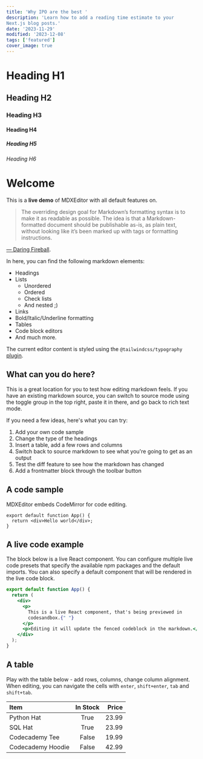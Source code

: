 ```yaml
---
title: 'Why IPO are the best '
description: 'Learn how to add a reading time estimate to your 
Next.js blog posts.'
date: '2023-11-29'
modified: '2023-12-08'
tags: ['featured']
cover_image: true
---
```


# Heading H1

## Heading H2

### Heading H3

#### Heading H4

##### Heading H5

###### Heading H6

# Welcome

<CustomImage
  src="https://raw.githubusercontent.com/listinggains/blog-dev/main/images/img1.jpg"
  alt="img"
/>
This is a **live demo** of MDXEditor with all default features on.

> The overriding design goal for Markdown’s formatting syntax is to make it as readable as possible.
> The idea is that a Markdown-formatted document should be publishable as-is, as plain text,
> without looking like it’s been marked up with tags or formatting instructions.

[— Daring Fireball](https://daringfireball.net/projects/markdown/).

In here, you can find the following markdown elements:

- Headings
- Lists
  - Unordered
  - Ordered
  - Check lists
  - And nested ;)
- Links
- Bold/Italic/Underline formatting
- Tables
- Code block editors
- And much more.

The current editor content is styled using the `@tailwindcss/typography` [plugin](https://tailwindcss.com/docs/typography-plugin).

## What can you do here?

This is a great location for you to test how editing markdown feels. If you have an existing markdown source, you can switch to source mode using the toggle group in the top right, paste it in there, and go back to rich text mode.

If you need a few ideas, here's what you can try:

1. Add your own code sample
2. Change the type of the headings
3. Insert a table, add a few rows and columns
4. Switch back to source markdown to see what you're going to get as an output
5. Test the diff feature to see how the markdown has changed
6. Add a frontmatter block through the toolbar button

## A code sample

MDXEditor embeds CodeMirror for code editing.

```tsx
export default function App() {
  return <div>Hello world</div>;
}
```

## A live code example

The block below is a live React component. You can configure multiple live code presets that specify the available npm packages and the default imports. You can also specify a default component that will be rendered in the live code block.

```jsx live
export default function App() {
  return (
    <div>
      <p>
        This is a live React component, that's being previewed in
        codesandbox.{" "}
      </p>
      <p>Editing it will update the fenced codeblock in the markdown.</p>
    </div>
  );
}
```

## A table

Play with the table below - add rows, columns, change column alignment. When editing,
you can navigate the cells with `enter`, `shift+enter`, `tab` and `shift+tab`.

| Item              | In Stock | Price |
| :---------------- | :------: | ----: |
| Python Hat        |   True   | 23.99 |
| SQL Hat           |   True   | 23.99 |
| Codecademy Tee    |  False   | 19.99 |
| Codecademy Hoodie |  False   | 42.99 |

